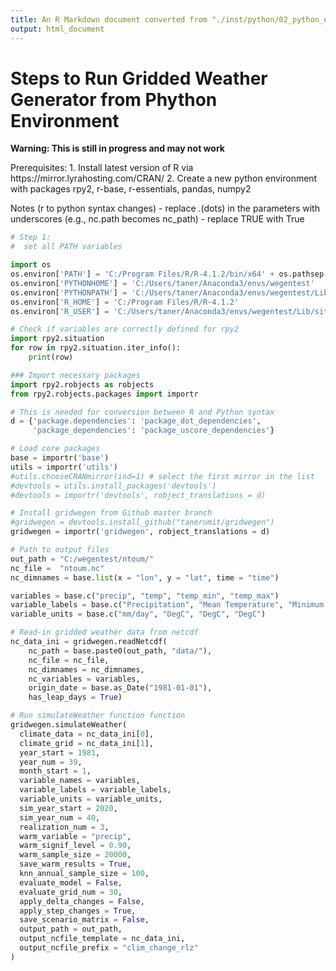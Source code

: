 ```yaml
---
title: An R Markdown document converted from "./inst/python/02_python_example.ipynb"
output: html_document
---
```


# Steps to Run Gridded Weather Generator from Phython Environment

**Warning: This is still in progress and may not work**

Prerequisites: 
1. Install latest version of R via https://mirror.lyrahosting.com/CRAN/
2. Create a new python environment with packages rpy2, r-base, r-essentials, pandas, numpy2

Notes (r to python syntax changes)
- replace .(dots) in the parameters with underscores (e.g., nc.path becomes nc_path)
- replace TRUE with True

```python
# Step 1:
#  set all PATH variables

import os
os.environ['PATH'] = 'C:/Program Files/R/R-4.1.2/bin/x64' + os.pathsep + os.environ.get('PATH', '')
os.environ['PYTHONHOME'] = 'C:/Users/taner/Anaconda3/envs/wegentest'
os.environ['PYTHONPATH'] = 'C:/Users/taner/Anaconda3/envs/wegentest/Lib/site-packages'
os.environ['R_HOME'] = 'C:/Program Files/R/R-4.1.2'
os.environ['R_USER'] = 'C:/Users/taner/Anaconda3/envs/wegentest/Lib/site-packages/rpy2'

# Check if variables are correctly defined for rpy2 
import rpy2.situation
for row in rpy2.situation.iter_info():
    print(row)
```

```python
### Import necessary packages
import rpy2.robjects as robjects
from rpy2.robjects.packages import importr

# This is needed for conversion between R and Python syntax
d = {'package.dependencies': 'package_dot_dependencies',
     'package_dependencies': 'package_uscore_dependencies'}

# Load core packages
base = importr('base')
utils = importr('utils')
#utils.chooseCRANmirror(ind=1) # select the first mirror in the list
#devtools = utils.install_packages('devtools')
#devtools = importr('devtools', robject_translations = d)

# Install gridwegen from Github master branch
#gridwegen = devtools.install_github("tanerumit/gridwegen")
gridwegen = importr('gridwegen', robject_translations = d)
```

```python
# Path to output files
out_path = "C:/wegentest/ntoum/"
nc_file =  "ntoum.nc"
nc_dimnames = base.list(x = "lon", y = "lat", time = "time")

variables = base.c("precip", "temp", "temp_min", "temp_max")
variable_labels = base.c("Precipitation", "Mean Temperature", "Minimum Temperature", "Maximum Temperature")
variable_units = base.c("mm/day", "DegC", "DegC", "DegC")

# Read-in gridded weather data from netcdf
nc_data_ini = gridwegen.readNetcdf(
    nc_path = base.paste0(out_path, "data/"),
    nc_file = nc_file,
    nc_dimnames = nc_dimnames,
    nc_variables = variables,
    origin_date = base.as_Date("1981-01-01"),
    has_leap_days = True)

# Run simulateWeather function function
gridwegen.simulateWeather(
  climate_data = nc_data_ini[0],
  climate_grid = nc_data_ini[1],
  year_start = 1981,
  year_num = 39,
  month_start = 1,
  variable_names = variables,
  variable_labels = variable_labels,
  variable_units = variable_units,
  sim_year_start = 2020,
  sim_year_num = 40,
  realization_num = 3,
  warm_variable = "precip",
  warm_signif_level = 0.90,
  warm_sample_size = 20000,
  save_warm_results = True,
  knn_annual_sample_size = 100,
  evaluate_model = False,
  evaluate_grid_num = 30,
  apply_delta_changes = False,
  apply_step_changes = True,
  save_scenario_matrix = False,
  output_path = out_path,
  output_ncfile_template = nc_data_ini,
  output_ncfile_prefix = "clim_change_rlz"
)
```

